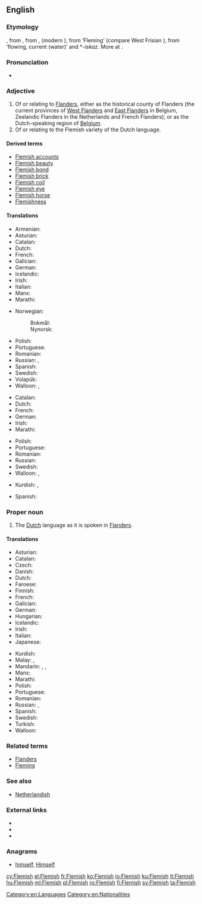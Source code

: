 {{also|flemish}}
==English==
{{wikipedia|dab=Flemish}}
===Etymology===
{{etyl|enm|en}} {{term|flemmysshe|lang=enm}}, from {{etyl|ofs|en}} {{term|flemsche|lang=ofs}}, from {{etyl|dum|en}} {{term|vlāmisch|lang=dum}}, {{term|vlemesch|lang=dum}} (modern {{term|Vlaams|lang=nl}}), from {{etyl|ofs|en}} {{term|flamsk|lang=ofs}} ‘Fleming’ (compare West Frisian {{term|Flaamsk|lang=fy}}), from {{etyl|gem-pro|en}} {{m|gem-pro|*flaumaz}} ‘flowing, current (water)’ and *-''iskaz''. More at {{l|en|Flanders}}.

===Pronunciation===
* {{audio|en-us-Flemish.ogg|Audio (US)|lang=en}}

===Adjective===
{{en-adj}}

# Of or relating to [[Flanders]], either as the historical county of Flanders (the current provinces of [[West Flanders]] and [[East Flanders]] in Belgium, Zeelandic Flanders in the Netherlands and French Flanders); or as the Dutch-speaking region of [[Belgium]].
# Of or relating to the Flemish variety of the Dutch language.

====Derived terms====
* [[Flemish accounts]]
* [[Flemish beauty]]
* [[Flemish bond]]
* [[Flemish brick]]
* [[Flemish coil]]
* [[Flemish eye]]
* [[Flemish horse]]
* [[Flemishness]]

====Translations====
{{trans-top|of or relating to Flanders}}
* Armenian: {{t|hy|ֆլամանդական|tr=flamandakan|sc=Armn}}
* Asturian: {{t|ast|flamencu}}
* Catalan: {{t|ca|flamenc}}
* Dutch: {{t+|nl|Vlaams}}
* French: {{t+|fr|flamand}}
* Galician: {{t+|gl|flamengo}}
* German: {{t|de|flämisch}}
* Icelandic: {{t|is|flæmskur}}
* Irish: {{t|ga|Pléimeannach}}
* Italian: {{t|it|fiammingo}}
* Manx: {{t|gv|Flandrynagh}}
* Marathi: {{t|mr|फ्लेमिश|tr=flemiśa|sc=Deva}}
{{trans-mid}}
* Norwegian:
*: Bokmål: {{t|no|flamsk}}
*: Nynorsk: {{t|nn|flamsk}}
* Polish: {{t|pl|flamandzki|m}}
* Portuguese: {{t+|pt|flamengo|m}}
* Romanian: {{t+|ro|flamand}}
* Russian: {{t+|ru|фламандский|tr=flamándskij}}, {{t|ru|фландрский|tr=flándrskij}}
* Spanish: {{t+|es|flamenco}}
* Swedish: {{t+|sv|flamländsk}}
* Volapük: {{t|vo|Flanänik}}
* Walloon: {{t+|wa|flamind|m}}, {{t+|wa|flaminde|f}}
{{trans-bottom}}

{{trans-top|of or relating to the Flemish variety of the Dutch language}}
* Catalan: {{t|ca|flamenc}}
* Dutch: {{t+|nl|Vlaams}}
* French: {{t+|fr|flamand}}
* German: {{t|de|flämisch}}
* Irish: {{t|ga|Pléimeannais|f}}
* Marathi: {{t|mr|फ्लेमिश|tr=flemiśa|sc=Deva}}
{{trans-mid}}
* Polish: {{t|pl|flamandzki|m}}
* Portuguese: {{t+|pt|flamengo|m}}
* Romanian: {{t+|ro|flamand}}
* Russian: {{t+|ru|фламандский|tr=flamándskij}}
* Swedish: {{t+|sv|flamländsk}}
* Walloon: {{t+|wa|flamind|m}}, {{t+|wa|flaminde|f}}
{{trans-bottom}}

{{checktrans-top}}
* Kurdish: {{t-check|ku|flamî}}, {{t-check|ku|flemanî}}
{{trans-mid}}
* Spanish: {{t-check|es|flamenco|m}}
{{trans-bottom}}

===Proper noun===
{{en-proper noun}}

# The [[Dutch]] language as it is spoken in [[Flanders]].

====Translations====
{{trans-top|the Dutch language as it is spoken in Flanders}}
* Asturian: {{t|ast|flamencu|m}}
* Catalan: {{t|ca|flamenc}}
* Czech: {{t|cs|vlámština|f}}
* Danish: {{t|da|flamsk}}
* Dutch: {{t+|nl|Vlaams|n}}
* Faroese: {{t|fo|flamskt|n}}
* Finnish: {{t+|fi|flaami}}
* French: {{t+|fr|flamand|m}}
* Galician: {{t+|gl|flamengo|m}}
* German: {{t+|de|Flämisch|n}}
* Hungarian: {{t+|hu|flamand}}
* Icelandic: {{t+|is|flæmska|f}}
* Irish: {{t|ga|Pléimeannais}}
* Italian: {{t|it|fiammingo|m}}
* Japanese: {{t|ja|フラマン語|tr=furaman go}}
{{trans-mid}}
* Kurdish: {{t+|ku|flamî|f}}
* Malay: {{t|ms|bahasa Belanda Belgium}}, {{t|ms|bahasa Flemish}}
* Mandarin: {{zh-tsp|佛蘭芒語|佛兰芒语|Fólánmángyŭ}}, {{zh-zh-p|弗拉茫|Fúlāmáng}}, {{zh-tsp|佛蘭芒|佛兰芒|Fólánmáng}}
* Manx: {{t|gv|Flandrynish|f}}
* Marathi: {{t|mr|फ्लेमिश|tr=flemiśa|sc=Deva}}
* Polish: {{t|pl|flamandzki|m}}
* Portuguese: {{t+|pt|flamengo|m}}
* Romanian: {{t+|ro|flamandă|f}}
* Russian: {{t+|ru|фламандский|tr=flamándskij|m}}, {{t|ru|фландрский|tr=flándrskij|m}}
* Spanish: {{t+|es|flamenco|m}}
* Swedish: {{t+|sv|flamländska}}
* Turkish: {{t|tr|flamandaca}}
* Walloon: {{t+|wa|flamind|m}}
{{trans-bottom}}

===Related terms===
* [[Flanders]]
* [[Fleming]]

===See also===
* [[Netherlandish]]

===External links===
* {{ISO 639|3code=vls}}
* {{ethnologue|lang=Dutch|code=nld}}
* {{ethnologue|lang=Flemish|code=vls}}

===Anagrams===
* [[himself#English|himself]], [[Himself#English|Himself]]

[[Category:en:Languages]]
[[Category:en:Nationalities]]

[[cy:Flemish]]
[[el:Flemish]]
[[fr:Flemish]]
[[ko:Flemish]]
[[io:Flemish]]
[[ku:Flemish]]
[[lt:Flemish]]
[[hu:Flemish]]
[[ml:Flemish]]
[[pl:Flemish]]
[[ro:Flemish]]
[[fi:Flemish]]
[[sv:Flemish]]
[[ta:Flemish]]
